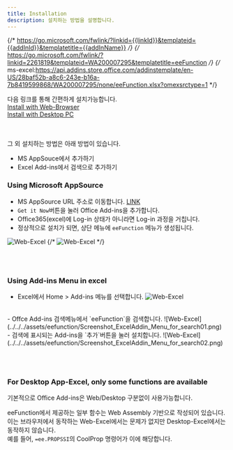 ```yaml
---
title: Installation
description: 설치하는 방법을 설명합니다.
---
```




{/* https://go.microsoft.com/fwlink/?linkid={{linkId}}&templateid={{addInId}}&templatetitle={{addInName}} */}
{/* https://go.microsoft.com/fwlink/?linkid=2261819&templateid=WA200007295&templatetitle=eeFunction */}
{/* ms-excel:https://api.addins.store.office.com/addinstemplate/en-US/28baf52b-a8c6-243e-b16a-7b8419599868/WA200007295/none/eeFunction.xlsx?omexsrctype=1  */}



다음 링크를 통해 간편하게 설치가능합니다.    
  <a href="https://go.microsoft.com/fwlink/?linkid=2261819&templateid=WA200007295&templatetitle=eeFunction" target="_blank">Install with Web-Browser</a>   <br />
  <a href="ms-excel:https://api.addins.store.office.com/addinstemplate/en-US/28baf52b-a8c6-243e-b16a-7b8419599868/WA200007295/none/eeFunction.xlsx?omexsrctype=1" target="_blank">Install with Desktop PC</a>
  <br />
  <br />
  <br />


그 외 설치하는 방법은 아래 방법이 있습니다.
- MS AppSouce에서 추가하기
- Excel Add-ins에서 검색으로 추가하기


### Using Microsoft AppSource

- MS AppSource URL 주소로 이동합니다.  <a href="https://appsource.microsoft.com/en-us/product/office/WA200007295?tab=Overview" target="_blank"> LINK </a>
- `Get it Now`버튼을 눌러 Office Add-ins을 추가합니다.
- Office365(excel)에 Log-in 상태가 아니라면 Log-in 과정을 거칩니다.
- 정상적으로 설치가 되면, 상단 메뉴에 `eeFunction` 메뉴가 생성됩니다.

![Web-Excel](../../../assets/eefunction/Screenshot_appsource_url02.png)
{/* ![Web-Excel](../../../assets/eefunction/Screenshot_appsource_url03.png) */}


<br/><br/>


### Using Add-ins Menu in excel
- Excel에서 Home > Add-ins 메뉴를 선택합니다.
![Web-Excel](../../../assets/eefunction/Screenshot_ExcelAddin_Menu_for_search00.png)

<br/>
- Offce Add-ins 검색메뉴에서 `eeFunction`을 검색합니다.
![Web-Excel](../../../assets/eefunction/Screenshot_ExcelAddin_Menu_for_search01.png)

<br/>
- 검색에 표시되는 Add-ins을 `추가`버튼을 눌러 설치합니다.
![Web-Excel](../../../assets/eefunction/Screenshot_ExcelAddin_Menu_for_search02.png)

<br/><br/>

### For Desktop App-Excel, only some functions are available
기본적으로 Office Add-ins은 Web/Desktop 구분없이 사용가능합니다.    

eeFunction에서 제공하는 일부 함수는 Web Assembly 기반으로 작성되어 있습니다.   
이는 브라우저에서 동작하는 Web-Excel에서는 문제가 없지만 Desktop-Excel에서는 동작하지 않습니다.   
예를 들어, `=ee.PROPSSI`의 CoolProp 명령어가 이에 해당합니다.   



<br/><br/><br/><br/>
